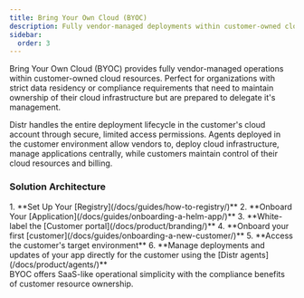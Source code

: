 ```yaml
---
title: Bring Your Own Cloud (BYOC)
description: Fully vendor-managed deployments within customer-owned cloud subscriptions
sidebar:
  order: 3
---
```



Bring Your Own Cloud (BYOC) provides fully vendor-managed operations within customer-owned cloud resources. Perfect for organizations with strict data residency or compliance requirements that need to maintain ownership of their cloud infrastructure but are prepared to delegate it's management.

Distr handles the entire deployment lifecycle in the customer's cloud account through secure, limited access permissions. Agents deployed in the customer environment allow vendors to, deploy cloud infrastructure, manage applications centrally, while customers maintain control of their cloud resources and billing.

### Solution Architecture

<ThemeImage
  lightSrc="/src/assets/docs/use-cases/byoc/byoc-light.png"
  darkSrc="/src/assets/docs/use-cases/byoc/byoc-dark.png"
  alt="Fully-Self-Managed diagram"
/>

<Steps>
  1. **Set Up Your [Registry](/docs/guides/how-to-registry/)** 2. **Onboard Your
  [Application](/docs/guides/onboarding-a-helm-app/)** 3. **White-label the
  [Customer portal](/docs/product/branding/)** 4. **Onboard your first
  [customer](/docs/guides/onboarding-a-new-customer/)** 5. **Access the
  customer's target environment** 6. **Manage deployments and updates of your
  app directly for the customer using the [Distr
  agents](/docs/product/agents/)**
</Steps>

<Aside type="tip">
  BYOC offers SaaS-like operational simplicity with the compliance benefits of
  customer resource ownership.
</Aside>
